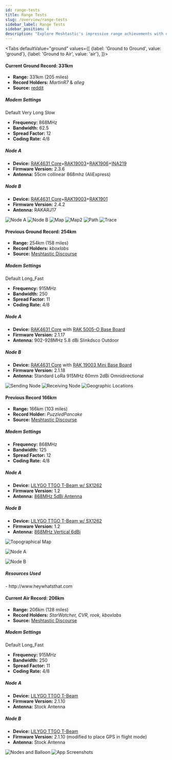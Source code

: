 ```yaml
---
id: range-tests
title: Range Tests
slug: /overview/range-tests
sidebar_label: Range Tests
sidebar_position: 4
description: "Explore Meshtastic's impressive range achievements with detailed modem settings and device configurations for both ground and air records."
---
```



<Tabs
defaultValue="ground"
values={[
{label: 'Ground to Ground', value: 'ground'},
{label: 'Ground to Air', value: 'air'},
]}>

<TabItem value="ground">

#### Current Ground Record: 331km

- **Range:** 331km (205 miles)
- **Record Holders:** _MartinR7_ & _alleg_
- **Source:** [reddit](https://www.reddit.com/r/meshtastic/comments/1fnduwo/mountain_to_mountain_331_km/)

<h5 id="modem-settings-331">Modem Settings</h5>

Default Very Long Slow

- **Frequency:** 868MHz
- **Bandwidth:** 62.5
- **Spread Factor:** 12
- **Coding Rate:** 4/8

<h5 id="node-a-331">Node A</h5>

- **Device:** [RAK4631 Core](/docs/hardware/devices/rak-wireless/wisblock/core-module/?rakcore=RAK4631)+[RAK19003](/docs/hardware/devices/rak-wireless/wisblock/base-board/?rakbase=RAK19003)+[RAK1906](/docs/hardware/devices/rak-wireless/wisblock/peripherals/?rakmodules=Sensors#rak1906-environment-sensor)+[INA219](/docs/configuration/module/telemetry/#currently-supported-sensor-types)
- **Firmware Version:** 2.3.6
- **Antenna:** 55cm collinear 868mhz (AliExpress)

<h5 id="node-b-331">Node B</h5>

- **Device:** [RAK4631 Core](/docs/hardware/devices/rak-wireless/wisblock/core-module/?rakcore=RAK4631)+[RAK19003](/docs/hardware/devices/rak-wireless/wisblock/base-board/?rakbase=RAK19003)+[RAK1901](/docs/hardware/devices/rak-wireless/wisblock/peripherals/?rakmodules=Sensors#rak1901-temperature-and-humidity-sensor)
- **Firmware Version:** 2.4.2
- **Antenna:** RAKARJ17

<img src="/img/records/MartinR7-XARC.webp" alt="Node A" />

<img src="/img/records/MartinR7-Sneznik.webp" alt="Node B" />

<img src="/img/records/MartinR7-map.webp" alt="Map" />

<img src="/img/records/MartinR7-map2.webp" alt="Map2" />

<img src="/img/records/MartinR7-path.webp" alt="Path" />

<img src="/img/records/MartinR7-message-trace.webp" alt="Trace" />

#### Previous Ground Record: 254km

- **Range:** 254km (158 miles)
- **Record Holders:** _kboxlabs_
- **Source:** [Meshtastic Discourse](https://meshtastic.discourse.group/t/practical-range-test-results/692/137)

<h5 id="modem-settings-254">Modem Settings</h5>

Default Long_Fast

- **Frequency:** 915MHz
- **Bandwidth:** 250
- **Spread Factor:** 11
- **Coding Rate:** 4/8

<h5 id="node-a-254">Node A</h5>

- **Device:** [RAK4631 Core](/docs/hardware/devices/rak-wireless/wisblock/core-module/?rakcore=RAK4631) with [RAK 5005-O Base Board](/docs/hardware/devices/rak-wireless/wisblock/base-board/?rakbase=RAK5005-O)
- **Firmware Version:** 2.1.17
- **Antenna:** 902-928MHz 5.8 dBi Slinkdsco Outdoor

<h5 id="node-b-254">Node B</h5>

- **Device:** [RAK4631 Core](/docs/hardware/devices/rak-wireless/wisblock/core-module/?rakcore=RAK4631) with [RAK 19003 Mini Base Board](/docs/hardware/devices/rak-wireless/wisblock/base-board/?rakbase=RAK19003)
- **Firmware Version:** 2.1.18
- **Antenna:** Standard LoRa 915MHz 60mm 2dBi Omnidirectional

<img src="/img/records/kboxlabs_sender.webp" alt="Sending Node" />

<img src="/img/records/kboxlabs_receiver.webp" alt="Receiving Node" />

<img src="/img/records/kboxlabs_map.webp" alt="Geographic Locations" />

#### Previous Record 166km

- **Range:** 166km (103 miles)
- **Record Holder:** _PuzzledPancake_
- **Source:** [Meshtastic Discourse](https://meshtastic.discourse.group/t/practical-range-test-results/692/44)

<h5 id="modem-settings-166">Modem Settings</h5>

- **Frequency:** 868MHz
- **Bandwidth:** 125
- **Spread Factor:** 12
- **Coding Rate:** 4/8

<h5 id="node-a-166">Node A</h5>

- **Device:** [LILYGO TTGO T-Beam w/ SX1262](/docs/hardware/devices/lilygo/tbeam/?t-beam=sx1262)
- **Firmware Version:** 1.2
- **Antenna:** [868MHz 5dBi Antenna](https://ivent.co.nz/product/category/1000/868mhz%205dbi%20antenna%20193mm%20black%20sma%20%28m%29/38646)

<h5 id="node-b-166">Node B</h5>

- **Device:** [LILYGO TTGO T-Beam w/ SX1262](/docs/hardware/devices/lilygo/tbeam/?t-beam=sx1262)
- **Firmware Version:** 1.2
- **Antenna:** [868MHz Vertical 6dBi](https://ivent.co.nz/product/category/1000/868mhz%20vertical%206dbi%20antenna/38606)

![Topographical Map](/img/records/topographical_map.webp)

![Node A](/img/records/node_a.webp)

![Node B](/img/records/node_b.webp)

<h5>Resources Used</h5>- http://www.heywhatsthat.com

</TabItem>

<TabItem value="air">

#### Current Air Record: 206km

- **Range:** 206km (128 miles)
- **Record Holders:** _StarWatcher, CVR, rook, kboxlabs_
- **Source:** [Meshtastic Discourse](https://meshtastic.discourse.group/t/practical-range-test-results/692/130)

<h5 id="modem-settings-206">Modem Settings</h5>

Default Long_Fast

- **Frequency:** 915MHz
- **Bandwidth:** 250
- **Spread Factor:** 11
- **Coding Rate:** 4/8

<h5 id="node-a-206">Node A</h5>

- **Device:** [LILYGO TTGO T-Beam](/docs/hardware/devices/lilygo/tbeam/?t-beam=1.1)
- **Firmware Version:** 2.1.10
- **Antenna:** Stock Antenna

<h5 id="node-b-206">Node B</h5>

- **Device:** [LILYGO TTGO T-Beam](/docs/hardware/devices/lilygo/tbeam/?t-beam=1.1)
- **Firmware Version:** 2.1.10 (modified to place GPS in flight mode)
- **Antenna:** Stock Antenna

<img src="/img/records/Devices-Balloon.webp" alt="Nodes and Balloon" />

<img src="/img/records/app-screenshots.webp" alt="App Screenshots" />

</TabItem>
</Tabs>
